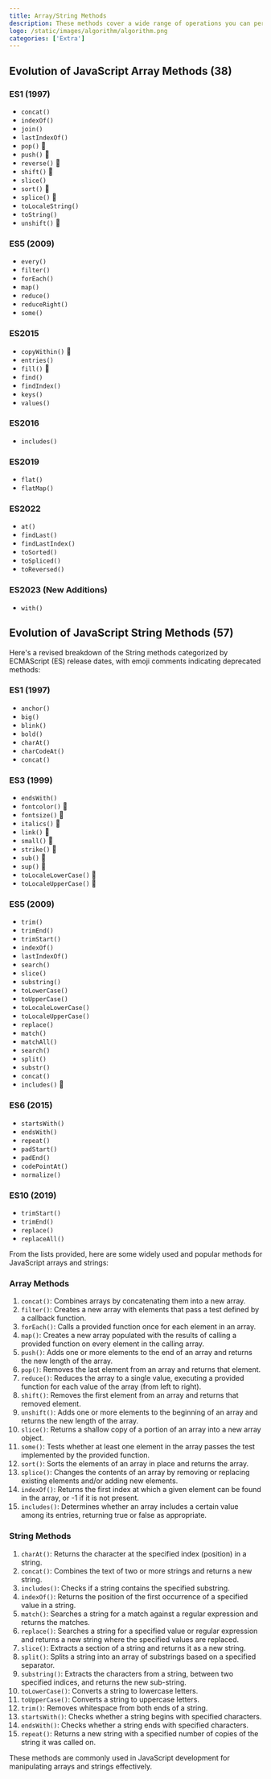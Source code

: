 ```yaml
---
title: Array/String Methods
description: These methods cover a wide range of operations you can perform on arrays and strings
logo: /static/images/algorithm/algorithm.png
categories: ['Extra']
---
```


## Evolution of JavaScript Array Methods (38)

### ES1 (1997)

- `concat()`
- `indexOf()`
- `join()`
- `lastIndexOf()`
- `pop()` 🔄
- `push()` 🔄
- `reverse()` 🔄
- `shift()` 🔄
- `slice()`
- `sort()` 🔄
- `splice()` 🔄
- `toLocaleString()`
- `toString()`
- `unshift()` 🔄

### ES5 (2009)

- `every()`
- `filter()`
- `forEach()`
- `map()`
- `reduce()`
- `reduceRight()`
- `some()`

### ES2015

- `copyWithin()` 🔄
- `entries()`
- `fill()` 🔄
- `find()`
- `findIndex()`
- `keys()`
- `values()`

### ES2016

- `includes()`

### ES2019

- `flat()`
- `flatMap()`

### ES2022

- `at()`
- `findLast()`
- `findLastIndex()`
- `toSorted()`
- `toSpliced()`
- `toReversed()`

### ES2023 (New Additions)

- `with()`

## Evolution of JavaScript String Methods (57)

Here's a revised breakdown of the String methods categorized by ECMAScript (ES) release dates, with emoji comments indicating deprecated methods:

### ES1 (1997)

- `anchor()`
- `big()`
- `blink()`
- `bold()`
- `charAt()`
- `charCodeAt()`
- `concat()`

### ES3 (1999)

- `endsWith()`
- `fontcolor()` 🚫
- `fontsize()` 🚫
- `italics()` 🚫
- `link()` 🚫
- `small()` 🚫
- `strike()` 🚫
- `sub()` 🚫
- `sup()` 🚫
- `toLocaleLowerCase()` 🚫
- `toLocaleUpperCase()` 🚫

### ES5 (2009)

- `trim()`
- `trimEnd()`
- `trimStart()`
- `indexOf()`
- `lastIndexOf()`
- `search()`
- `slice()`
- `substring()`
- `toLowerCase()`
- `toUpperCase()`
- `toLocaleLowerCase()`
- `toLocaleUpperCase()`
- `replace()`
- `match()`
- `matchAll()`
- `search()`
- `split()`
- `substr()`
- `concat()`
- `includes()` 🚫

### ES6 (2015)

- `startsWith()`
- `endsWith()`
- `repeat()`
- `padStart()`
- `padEnd()`
- `codePointAt()`
- `normalize()`

### ES10 (2019)

- `trimStart()`
- `trimEnd()`
- `replace()`
- `replaceAll()`

From the lists provided, here are some widely used and popular methods for JavaScript arrays and strings:

### Array Methods

1. `concat()`: Combines arrays by concatenating them into a new array.
2. `filter()`: Creates a new array with elements that pass a test defined by a callback function.
3. `forEach()`: Calls a provided function once for each element in an array.
4. `map()`: Creates a new array populated with the results of calling a provided function on every element in the calling array.
5. `push()`: Adds one or more elements to the end of an array and returns the new length of the array.
6. `pop()`: Removes the last element from an array and returns that element.
7. `reduce()`: Reduces the array to a single value, executing a provided function for each value of the array (from left to right).
8. `shift()`: Removes the first element from an array and returns that removed element.
9. `unshift()`: Adds one or more elements to the beginning of an array and returns the new length of the array.
10. `slice()`: Returns a shallow copy of a portion of an array into a new array object.
11. `some()`: Tests whether at least one element in the array passes the test implemented by the provided function.
12. `sort()`: Sorts the elements of an array in place and returns the array.
13. `splice()`: Changes the contents of an array by removing or replacing existing elements and/or adding new elements.
14. `indexOf()`: Returns the first index at which a given element can be found in the array, or -1 if it is not present.
15. `includes()`: Determines whether an array includes a certain value among its entries, returning true or false as appropriate.

### String Methods

1. `charAt()`: Returns the character at the specified index (position) in a string.
2. `concat()`: Combines the text of two or more strings and returns a new string.
3. `includes()`: Checks if a string contains the specified substring.
4. `indexOf()`: Returns the position of the first occurrence of a specified value in a string.
5. `match()`: Searches a string for a match against a regular expression and returns the matches.
6. `replace()`: Searches a string for a specified value or regular expression and returns a new string where the specified values are replaced.
7. `slice()`: Extracts a section of a string and returns it as a new string.
8. `split()`: Splits a string into an array of substrings based on a specified separator.
9. `substring()`: Extracts the characters from a string, between two specified indices, and returns the new sub-string.
10. `toLowerCase()`: Converts a string to lowercase letters.
11. `toUpperCase()`: Converts a string to uppercase letters.
12. `trim()`: Removes whitespace from both ends of a string.
13. `startsWith()`: Checks whether a string begins with specified characters.
14. `endsWith()`: Checks whether a string ends with specified characters.
15. `repeat()`: Returns a new string with a specified number of copies of the string it was called on.

These methods are commonly used in JavaScript development for manipulating arrays and strings effectively.
